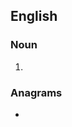 ==English==

===Noun===
{{head|en|noun form}}

# {{plural of|realization|lang=en}}

===Anagrams===
* {{anagrams|en|a=aaeiilnorstz|rationalizes}}